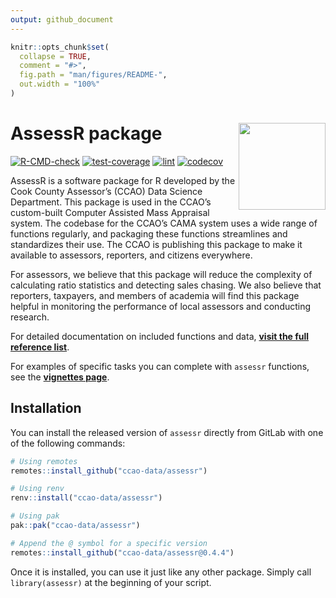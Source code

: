 ```yaml
---
output: github_document
---
```


<!-- README.md is generated from README.Rmd. Please edit that file -->

```r
knitr::opts_chunk$set(
  collapse = TRUE,
  comment = "#>",
  fig.path = "man/figures/README-",
  out.width = "100%"
)
```

# AssessR package <a href="https://github.com/ccao-data/assessr"><img src="man/figures/logo.png" align="right" height="139"/></a>

[![R-CMD-check](https://github.com/ccao-data/assessr/actions/workflows/R-CMD-check.yaml/badge.svg)](https://github.com/ccao-data/assessr/actions/workflows/R-CMD-check.yaml)
[![test-coverage](https://github.com/ccao-data/assessr/actions/workflows/test-coverage.yaml/badge.svg)](https://github.com/ccao-data/assessr/actions/workflows/test-coverage.yaml)
[![lint](https://github.com/ccao-data/assessr/actions/workflows/lint.yaml/badge.svg)](https://github.com/ccao-data/assessr/actions/workflows/lint.yaml)
[![codecov](https://codecov.io/gh/ccao-data/assessr/branch/master/graph/badge.svg)](https://codecov.io/gh/ccao-data/assessr)

AssessR is a software package for R developed by the Cook County Assessor’s (CCAO) Data Science Department. This package is used in the CCAO’s custom-built Computer Assisted Mass Appraisal system. The codebase for the CCAO’s CAMA system uses a wide range of functions regularly, and packaging these functions streamlines and standardizes their use. The CCAO is publishing this package to make it available to assessors, reporters, and citizens everywhere.

For assessors, we believe that this package will reduce the complexity of calculating ratio statistics and detecting sales chasing. We also believe that reporters, taxpayers, and members of academia will find this package helpful in monitoring the performance of local assessors and conducting research.

For detailed documentation on included functions and data, [**visit the full reference list**](https://ccao-data.github.io/assessr/reference/index.html).

For examples of specific tasks you can complete with `assessr` functions, see the [**vignettes page**](https://ccao-data.github.io/assessr/articles/index.html).

## Installation

You can install the released version of `assessr` directly from GitLab with one of the following commands:

```r
# Using remotes
remotes::install_github("ccao-data/assessr")

# Using renv
renv::install("ccao-data/assessr")

# Using pak
pak::pak("ccao-data/assessr")

# Append the @ symbol for a specific version
remotes::install_github("ccao-data/assessr@0.4.4")
```

Once it is installed, you can use it just like any other package. Simply call `library(assessr)` at the beginning of your script.

